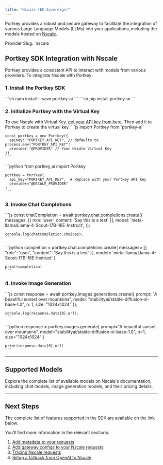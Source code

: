 ```yaml
---
title: "Nscale (EU Sovereign)"
---
```


Portkey provides a robust and secure gateway to facilitate the integration of various Large Language Models (LLMs) into your applications, including the models hosted on [Nscale](https://docs.nscale.com/docs/inference/serverless-models/current).

<Note>
Provider Slug. `nscale`
</Note>

## Portkey SDK Integration with Nscale

Portkey provides a consistent API to interact with models from various providers. To integrate Nscale with Portkey:

### 1. Install the Portkey SDK
<Tabs>
  <Tab title="NodeJS">
    ```sh
    npm install --save portkey-ai
    ```
  </Tab>
  <Tab title="Python">
    ```sh
    pip install portkey-ai
    ```
  </Tab>
</Tabs>

### 2. Initialize Portkey with the Virtual Key
To use Nscale with Virtual Key, [get your API key from here](https://console.nscale.com). Then add it to Portkey to create the virtual key.
<Tabs>
  <Tab title="NodeJS SDK">
    ```js
    import Portkey from 'portkey-ai'

    const portkey = new Portkey({
      apiKey: "PORTKEY_API_KEY", // defaults to process.env["PORTKEY_API_KEY"]
      provider:"@PROVIDER" // Your Nscale Virtual Key
    })
    ```
  </Tab>
  <Tab title="Python SDK">
    ```python
    from portkey_ai import Portkey

    portkey = Portkey(
      api_key="PORTKEY_API_KEY",  # Replace with your Portkey API key
      provider="@NSCALE_PROVIDER"
    )
    ```
  </Tab>
</Tabs>

### 3. Invoke Chat Completions
<Tabs>
  <Tab title="NodeJS SDK">
    ```js
    const chatCompletion = await portkey.chat.completions.create({
      messages: [{ role: 'user', content: 'Say this is a test' }],
      model: 'meta-llama/Llama-4-Scout-17B-16E-Instruct',
    });

    console.log(chatCompletion.choices);
    ```
  </Tab>
  <Tab title="Python SDK">
    ```python
    completion = portkey.chat.completions.create(
      messages= [{ "role": 'user', "content": 'Say this is a test' }],
      model= 'meta-llama/Llama-4-Scout-17B-16E-Instruct'
    )

    print(completion)
    ```
  </Tab>
</Tabs>

### 4. Invoke Image Generation
<Tabs>
  <Tab title="NodeJS SDK">
    ```js
    const response = await portkey.images.generations.create({
      prompt: "A beautiful sunset over mountains",
      model: "stabilityai/stable-diffusion-xl-base-1.0",
      n: 1,
      size: "1024x1024"
    });

    console.log(response.data[0].url);
    ```
  </Tab>
  <Tab title="Python SDK">
    ```python
    response = portkey.images.generate(
      prompt="A beautiful sunset over mountains",
      model="stabilityai/stable-diffusion-xl-base-1.0",
      n=1,
      size="1024x1024"
    )

    print(response.data[0].url)
    ```
  </Tab>
</Tabs>

---

## Supported Models

<CardGroup cols={1}>
  <Card title="View Available Models" icon="list" href="https://docs.nscale.com/docs/inference/serverless-models/current">
    Explore the complete list of available models on Nscale's documentation, including chat models, image generation models, and their pricing details.
  </Card>
</CardGroup>

---

## Next Steps

The complete list of features supported in the SDK are available on the link below.
<Card title="SDK" href="/api-reference/portkey-sdk-client">
</Card>

You'll find more information in the relevant sections:

1. [Add metadata to your requests](/product/observability/metadata)
2. [Add gateway configs to your Nscale requests](/product/ai-gateway/configs)
3. [Tracing Nscale requests](/product/observability/traces)
4. [Setup a fallback from OpenAI to Nscale](/product/ai-gateway/fallbacks) 